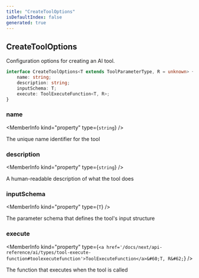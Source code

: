 ```yaml
---
title: "CreateToolOptions"
isDefaultIndex: false
generated: true
---
```



<!-- This file was generated from the CommandKit source. Do not modify. Instead, re-run the "docgen" script -->


## CreateToolOptions

<GenerationInfo sourceFile="packages/ai/src/tools/common/index.ts" sourceLine="38" packageName="@commandkit/ai" />

Configuration options for creating an AI tool.

```ts title="Signature"
interface CreateToolOptions<T extends ToolParameterType, R = unknown> {
    name: string;
    description: string;
    inputSchema: T;
    execute: ToolExecuteFunction<T, R>;
}
```

<div className="members-wrapper">

### name

<MemberInfo kind="property" type={`string`}   />

The unique name identifier for the tool
### description

<MemberInfo kind="property" type={`string`}   />

A human-readable description of what the tool does
### inputSchema

<MemberInfo kind="property" type={`T`}   />

The parameter schema that defines the tool's input structure
### execute

<MemberInfo kind="property" type={`<a href='/docs/next/api-reference/ai/types/tool-execute-function#toolexecutefunction'>ToolExecuteFunction</a>&#60;T, R&#62;`}   />

The function that executes when the tool is called


</div>
